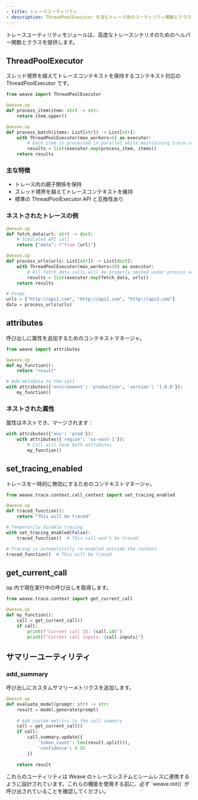 ```yaml
---
- title: トレースユーティリティ
- description: ThreadPoolExecutor を含むトレース用のユーティリティ関数とクラス
---
```


トレースユーティリティモジュールは、高度なトレースシナリオのためのヘルパー関数とクラスを提供します。

## ThreadPoolExecutor

スレッド境界を越えてトレースコンテキストを保持するコンテキスト対応の ThreadPoolExecutor です。

```python
from weave import ThreadPoolExecutor

@weave.op
def process_item(item: str) -> str:
    return item.upper()

@weave.op
def process_batch(items: List[str]) -> List[str]:
    with ThreadPoolExecutor(max_workers=4) as executor:
        # Each item is processed in parallel while maintaining trace context
        results = list(executor.map(process_item, items))
    return results
```

### 主な特徴

* トレース内の親子関係を保持
* スレッド境界を越えてトレースコンテキストを維持
* 標準の ThreadPoolExecutor API と互換性あり

### ネストされたトレースの例

```python
@weave.op
def fetch_data(url: str) -> dict:
    # Simulated API call
    return {"data": f"from {url}"}

@weave.op
def process_urls(urls: List[str]) -> List[dict]:
    with ThreadPoolExecutor(max_workers=10) as executor:
        # All fetch_data calls will be properly nested under process_urls
        results = list(executor.map(fetch_data, urls))
    return results

# Usage
urls = ["http://api1.com", "http://api2.com", "http://api3.com"]
data = process_urls(urls)
```

## attributes

呼び出しに属性を追加するためのコンテキストマネージャ。

```python
from weave import attributes

@weave.op
def my_function():
    return "result"

# Add metadata to the call
with attributes({'environment': 'production', 'version': '1.0.0'}):
    my_function()
```

### ネストされた属性

属性はネストでき、マージされます：

```python
with attributes({'env': 'prod'}):
    with attributes({'region': 'us-east-1'}):
        # Call will have both attributes
        my_function()
```

## set\_tracing\_enabled

トレースを一時的に無効にするためのコンテキストマネージャ。

```python
from weave.trace.context.call_context import set_tracing_enabled

@weave.op
def traced_function():
    return "This will be traced"

# Temporarily disable tracing
with set_tracing_enabled(False):
    traced_function()  # This call won't be traced

# Tracing is automatically re-enabled outside the context
traced_function()  # This will be traced
```

## get\_current\_call

op 内で現在実行中の呼び出しを取得します。

```python
from weave.trace.context import get_current_call

@weave.op
def my_function():
    call = get_current_call()
    if call:
        print(f"Current call ID: {call.id}")
        print(f"Current call inputs: {call.inputs}")
```

## サマリーユーティリティ

### add\_summary

呼び出しにカスタムサマリーメトリクスを追加します。

```python
@weave.op
def evaluate_model(prompt: str) -> str:
    result = model.generate(prompt)
    
    # Add custom metrics to the call summary
    call = get_current_call()
    if call:
        call.summary.update({
            'token_count': len(result.split()),
            'confidence': 0.95
        })
    
    return result
```

<Note>
  これらのユーティリティは Weave のトレースシステムとシームレスに連携するように設計されています。これらの機能を使用する前に、必ず `weave.init()` が呼び出されていることを確認してください。
</Note>
